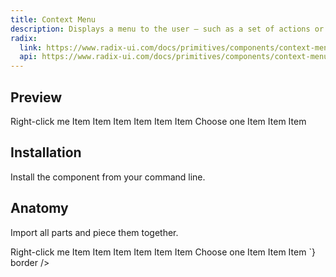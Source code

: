 ```yaml
---
title: Context Menu
description: Displays a menu to the user — such as a set of actions or functions — triggered by a button.
radix:
  link: https://www.radix-ui.com/docs/primitives/components/context-menu
  api: https://www.radix-ui.com/docs/primitives/components/context-menu#api-reference
---
```


## Preview

<Preview>
  <Flex
    css={{
      flexDirection: "column",
      alignItems: "center",
      gap: "$3",
    }}
  >
    <ContextMenu>
      <ContextMenu.Trigger>
        <Flex
          css={{
            ai: 'center',
            jc: 'center',
            height: '$9',
            bc: '$slate2',
            border: '2px dashed $colors$slate6',
            br: '$2',
            p: "$3"
          }}
        >
          <Text variant="gray">Right-click me</Text>
        </Flex>
      </ContextMenu.Trigger>
      <ContextMenu.Content>
        <ContextMenu.Group>
          <ContextMenu.Item>Item</ContextMenu.Item>
          <ContextMenu.Item>Item</ContextMenu.Item>
          <ContextMenu.Item>Item</ContextMenu.Item>
          <ContextMenu.Separator />
          <ContextMenu.CheckboxItem>Item</ContextMenu.CheckboxItem>
          <ContextMenu.CheckboxItem checked>Item</ContextMenu.CheckboxItem>
          <ContextMenu.CheckboxItem>Item</ContextMenu.CheckboxItem>
          <ContextMenu.Separator />
          <ContextMenu.Label>Choose one</ContextMenu.Label>
          <ContextMenu.RadioGroup value="one">
            <ContextMenu.RadioItem value="one">Item</ContextMenu.RadioItem>
            <ContextMenu.RadioItem value="two">Item</ContextMenu.RadioItem>
            <ContextMenu.RadioItem value="three">Item</ContextMenu.RadioItem>
          </ContextMenu.RadioGroup>
        </ContextMenu.Group>
      </ContextMenu.Content>
    </ContextMenu>
  </Flex>
</Preview>

## Installation

Install the component from your command line.

<LiveProvider>
    <LiveEditor code={`npm install @odpf/apsara`} border/>
</LiveProvider>


## Anatomy
Import all parts and piece them together.

<LiveProvider>
    <LiveEditor code={`

<ContextMenu>
  <ContextMenu.Trigger>
    <Text>Right-click me</Text>
  </ContextMenu.Trigger>
  <ContextMenu.Content>
    <ContextMenu.Group>
      <ContextMenu.Item>Item</ContextMenu.Item>
      <ContextMenu.Item>Item</ContextMenu.Item>
      <ContextMenu.Item>Item</ContextMenu.Item>
      <ContextMenu.Separator />
      <ContextMenu.CheckboxItem>Item</ContextMenu.CheckboxItem>
      <ContextMenu.CheckboxItem checked>Item</ContextMenu.CheckboxItem>
      <ContextMenu.CheckboxItem>Item</ContextMenu.CheckboxItem>
      <ContextMenu.Separator />
      <ContextMenu.Label>Choose one</ContextMenu.Label>
      <ContextMenu.RadioGroup value="one">
        <ContextMenu.RadioItem value="one">Item</ContextMenu.RadioItem>
        <ContextMenu.RadioItem value="two">Item</ContextMenu.RadioItem>
        <ContextMenu.RadioItem value="three">Item</ContextMenu.RadioItem>
      </ContextMenu.RadioGroup>
    </ContextMenu.Group>
  </ContextMenu.Content>
</ContextMenu>
`} border />
</LiveProvider>
